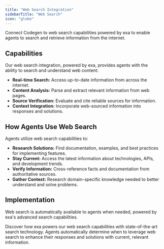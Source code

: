 ```yaml
---
title: "Web Search Integration"
sidebarTitle: "Web Search"
icon: "globe"
---
```


Connect Codegen to web search capabilities powered by exa to enable agents to search and retrieve information from the internet.

## Capabilities

Our web search integration, powered by exa, provides agents with the ability to search and understand web content:

- **Real-time Search:** Access up-to-date information from across the internet.
- **Content Analysis:** Parse and extract relevant information from web pages.
- **Source Verification:** Evaluate and cite reliable sources for information.
- **Context Integration:** Incorporate web-sourced information into responses and solutions.

## How Agents Use Web Search

Agents utilize web search capabilities to:

- **Research Solutions:** Find documentation, examples, and best practices for implementing features.
- **Stay Current:** Access the latest information about technologies, APIs, and development trends.
- **Verify Information:** Cross-reference facts and documentation from authoritative sources.
- **Gather Context:** Research domain-specific knowledge needed to better understand and solve problems.

## Implementation

Web search is automatically available to agents when needed, powered by exa's advanced search capabilities.

<Card title="Learn More About exa" icon="globe" href="https://exa.ai">
  Discover how exa powers our web search capabilities with state-of-the-art
  search technology.
</Card>

<Note>
  Agents automatically determine when to leverage web search to enhance their
  responses and solutions with current, relevant information.
</Note>
